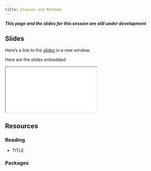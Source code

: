```yaml
---
title: Classes and Methods
---
```


***This page and the slides for this session are still under development***

## Slides

Here's a link to the [slides](/slides/02-advanced/06-classes-methods/index.qmd){target="_blank"} in a new window. 

Here are the slides embedded:

<iframe class="slide-deck ar3x2" src="/slides/02-advanced/06-classes-methods/index.html" title="Classes and methods slides">
</iframe>

## Resources

### Reading

- TITLE

  <LINK>


### Packages
